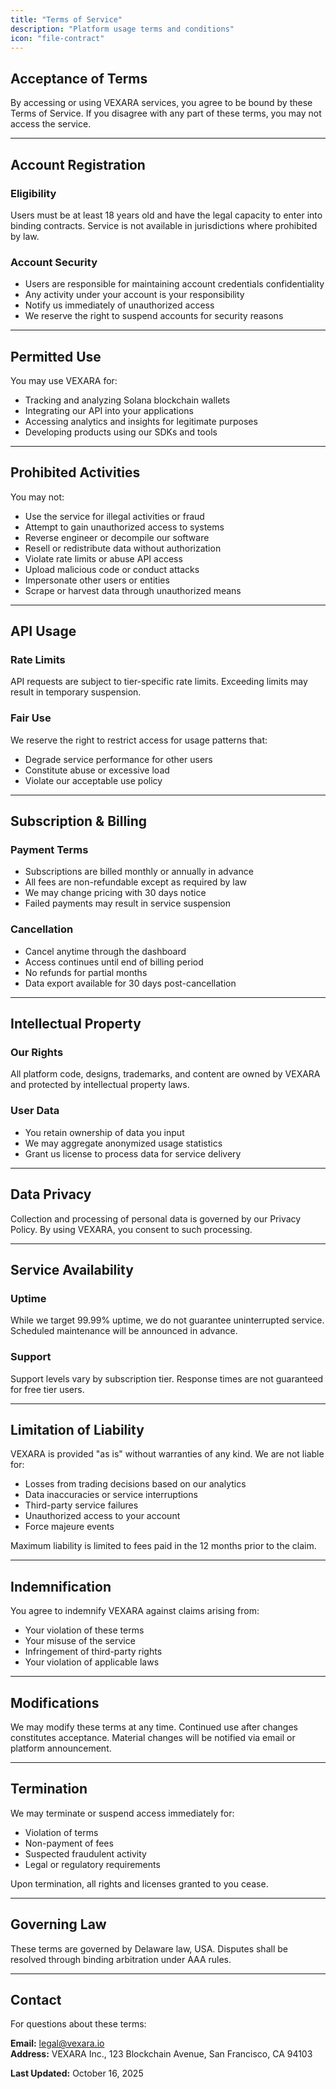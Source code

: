 ```yaml
---
title: "Terms of Service"
description: "Platform usage terms and conditions"
icon: "file-contract"
---
```


## Acceptance of Terms

By accessing or using VEXARA services, you agree to be bound by these Terms of Service. If you disagree with any part of these terms, you may not access the service.

---

## Account Registration

### Eligibility

Users must be at least 18 years old and have the legal capacity to enter into binding contracts. Service is not available in jurisdictions where prohibited by law.

### Account Security

- Users are responsible for maintaining account credentials confidentiality
- Any activity under your account is your responsibility
- Notify us immediately of unauthorized access
- We reserve the right to suspend accounts for security reasons

---

## Permitted Use

You may use VEXARA for:

- Tracking and analyzing Solana blockchain wallets
- Integrating our API into your applications
- Accessing analytics and insights for legitimate purposes
- Developing products using our SDKs and tools

---

## Prohibited Activities

You may not:

- Use the service for illegal activities or fraud
- Attempt to gain unauthorized access to systems
- Reverse engineer or decompile our software
- Resell or redistribute data without authorization
- Violate rate limits or abuse API access
- Upload malicious code or conduct attacks
- Impersonate other users or entities
- Scrape or harvest data through unauthorized means

---

## API Usage

### Rate Limits

API requests are subject to tier-specific rate limits. Exceeding limits may result in temporary suspension.

### Fair Use

We reserve the right to restrict access for usage patterns that:
- Degrade service performance for other users
- Constitute abuse or excessive load
- Violate our acceptable use policy

---

## Subscription & Billing

### Payment Terms

- Subscriptions are billed monthly or annually in advance
- All fees are non-refundable except as required by law
- We may change pricing with 30 days notice
- Failed payments may result in service suspension

### Cancellation

- Cancel anytime through the dashboard
- Access continues until end of billing period
- No refunds for partial months
- Data export available for 30 days post-cancellation

---

## Intellectual Property

### Our Rights

All platform code, designs, trademarks, and content are owned by VEXARA and protected by intellectual property laws.

### User Data

- You retain ownership of data you input
- We may aggregate anonymized usage statistics
- Grant us license to process data for service delivery

---

## Data Privacy

Collection and processing of personal data is governed by our Privacy Policy. By using VEXARA, you consent to such processing.

---

## Service Availability

### Uptime

While we target 99.99% uptime, we do not guarantee uninterrupted service. Scheduled maintenance will be announced in advance.

### Support

Support levels vary by subscription tier. Response times are not guaranteed for free tier users.

---

## Limitation of Liability

VEXARA is provided "as is" without warranties of any kind. We are not liable for:

- Losses from trading decisions based on our analytics
- Data inaccuracies or service interruptions
- Third-party service failures
- Unauthorized access to your account
- Force majeure events

Maximum liability is limited to fees paid in the 12 months prior to the claim.

---

## Indemnification

You agree to indemnify VEXARA against claims arising from:

- Your violation of these terms
- Your misuse of the service
- Infringement of third-party rights
- Your violation of applicable laws

---

## Modifications

We may modify these terms at any time. Continued use after changes constitutes acceptance. Material changes will be notified via email or platform announcement.

---

## Termination

We may terminate or suspend access immediately for:

- Violation of terms
- Non-payment of fees
- Suspected fraudulent activity
- Legal or regulatory requirements

Upon termination, all rights and licenses granted to you cease.

---

## Governing Law

These terms are governed by Delaware law, USA. Disputes shall be resolved through binding arbitration under AAA rules.

---

## Contact

For questions about these terms:

**Email:** legal@vexara.io  
**Address:** VEXARA Inc., 123 Blockchain Avenue, San Francisco, CA 94103

**Last Updated:** October 16, 2025
